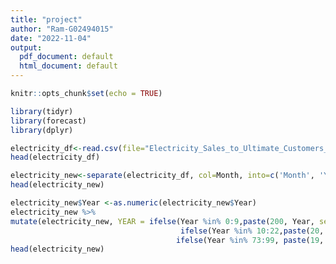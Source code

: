 ---
title: "project"
author: "Ram-G02494015"
date: "2022-11-04"
output:
  pdf_document: default
  html_document: default
---

```{r setup, include=FALSE}
knitr::opts_chunk$set(echo = TRUE)
```

```{r}
library(tidyr)
library(forecast)
library(dplyr)
```

```{r}
electricity_df<-read.csv(file="Electricity_Sales_to_Ultimate_Customers_Total_Monthly.csv")
head(electricity_df)
```

```{r}
electricity_new<-separate(electricity_df, col=Month, into=c('Month', 'Year'), sep='-')
head(electricity_new)
```

```{r}
electricity_new$Year <-as.numeric(electricity_new$Year)
electricity_new %>% 
mutate(electricity_new, YEAR = ifelse(Year %in% 0:9,paste(200, Year, sep=""),
                                      ifelse(Year %in% 10:22,paste(20, Year, sep=""),
                                     ifelse(Year %in% 73:99, paste(19, Year, sep=""),""))))
head(electricity_new)
```
```{r}

```